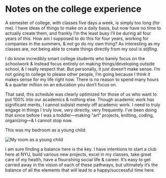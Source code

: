 # Notes on the college experience

A semester of college, with classes five days a week, is simply too long (for me). I have ideas of things to make on a daily basis, but now have no time to actually create them, and frankly I’m the least busy I’ll be during all four years of this. How am I supposed to do this for four years, working for companies in the summers, & _not_ go do my own thing? As interesting as my classes are, not being able to create things directly from my soul is _stifling_.

I do know incredibly smart college students who barely focus on the schoolwork & instead focus entirely on making things/developing outside school, & I really respect that. But personally, it just doesn’t make sense. I’m not going to college to please other people, I’m going because I think it makes sense for my life right now. There is no reason to spend many hours & a quarter million on an education you don’t focus on.

That said, this schedule was clearly optimized for those of us who want to put 100% into our academics & nothing else. Though academic work has significant merits, I cannot subsist merely off academic work. I need to truly engage in things I truly love, very directly, very frequently. I’ve been doing that since before I was a toddler—making “art” projects, knitting, coding, organizing—& I cannot stop now.

This was my bedroom as a young child:

![My room as a young child](https://cdn.glitch.com/a9442788-bc48-44ab-bedd-832d738c93dd%2Fcang10_01_2712_800p.jpg?v=1569353404918)

I am sure finding a balance here is the key. I have intentions to start a club here at NYU, build various new projects, excel in my classes, take great care of my health, have a flourishing social life & career. It’s easy to get carried away in the vision of each of these pathways, but ultimately it’s the balance of all the elements that will lead to a happy/successful time here.
